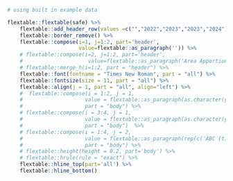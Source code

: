 ```r
# using built in example data 

flextable::flextable(safe) %>% 
    flextable::add_header_row(values =c("","2022","2023","2023","2024"), top=FALSE) %>%
    flextable::border_remove() %>% 
    flextable::compose(i=1, j=1:2, part='header', 
                       value=flextable::as_paragraph('')) %>%
    # flextable::compose(i=2, j=1:2, part='header', 
    #                     value=flextable::as_paragraph('Area Apportionment')) %>% 
    # flextable::merge_h(i=1:2, part = "header") %>% 
    flextable::font(fontname = "Times New Roman", part = "all") %>%
    flextable::fontsize(size = 11, part = "all") %>% 
    flextable::align(j = 1, part = "all", align="left") %>% 
    #  flextable::compose(i = 1:2, j = 1, 
    #                    value = flextable::as_paragraph(as.character(year)), 
    #                    part = "body") %>% 
    # flextable::compose(i = 3:4, j = 1, 
    #                    value = flextable::as_paragraph(as.character(year+1)), 
    #                    part = "body")  %>% 
    # flextable::compose(i = 1:4, j = 2, 
    #                    value = flextable::as_paragraph(rep(c('ABC (t)', 'OFL (t)'), 2)), 
    #                    part = "body") %>% 
    # flextable::height(height = 0.2, part='body') %>% 
    # flextable::hrule(rule = "exact") %>% 
    flextable::hline_top(part='all') %>% 
    flextable::hline_bottom() 
```
